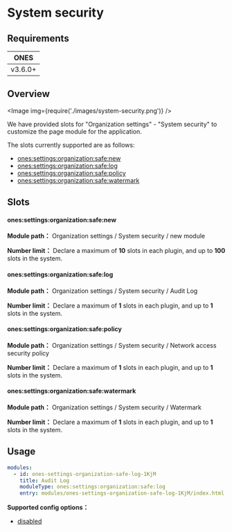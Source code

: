 
# System security

## Requirements

|  ONES   |
| :-----: |
| v3.6.0+ |

## Overview

<Image img={require('./images/system-security.png')} />

We have provided slots for "Organization settings" - "System security" to customize the page module for the application.

The slots currently supported are as follows:

- [ones:settings:organization:safe:new](#onessettingsorganizationsafenew)
- [ones:settings:organization:safe:log](#onessettingsorganizationsafelog)
- [ones:settings:organization:safe:policy](#onessettingsorganizationsafepolicy)
- [ones:settings:organization:safe:watermark](#onessettingsorganizationsafewatermark)

## Slots

#### ones:settings:organization:safe:new

**Module path：** Organization settings / System security / new module

**Number limit：** Declare a maximum of **10** slots in each plugin, and up to **100** slots in the system.

#### ones:settings:organization:safe:log

**Module path：** Organization settings / System security / Audit Log

**Number limit：** Declare a maximum of **1** slots in each plugin, and up to **1** slots in the system.

#### ones:settings:organization:safe:policy

**Module path：** Organization settings / System security / Network access security policy

**Number limit：** Declare a maximum of **1** slots in each plugin, and up to **1** slots in the system.

#### ones:settings:organization:safe:watermark

**Module path：** Organization settings / System security / Watermark

**Number limit：** Declare a maximum of **1** slots in each plugin, and up to **1** slots in the system.

## Usage

```yaml
modules:
  - id: ones-settings-organization-safe-log-1KjM
    title: Audit Log
    moduleType: ones:settings:organization:safe:log
    entry: modules/ones-settings-organization-safe-log-1KjM/index.html
```

**Supported config options：**

- [disabled](../../../../../reference/config/plugin.yaml#disabled)
